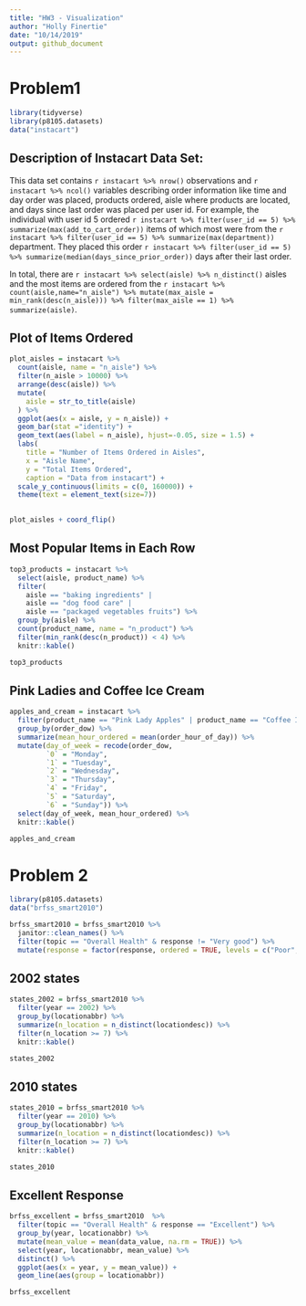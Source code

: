 ```yaml
---
title: "HW3 - Visualization"
author: "Holly Finertie"
date: "10/14/2019"
output: github_document
---
```



# Problem1

```r
library(tidyverse)
library(p8105.datasets)
data("instacart")
```


## Description of Instacart Data Set: 

This data set contains `r instacart %>% nrow()` observations and `r instacart %>% ncol()` variables describing order information like time and day order was placed, products ordered, aisle where products are located, and days since last order was placed per user id. For example, the individual with user id 5 ordered `r instacart %>% filter(user_id == 5) %>% summarize(max(add_to_cart_order))` items of which most were from the `r instacart %>% filter(user_id == 5) %>% summarize(max(department))` department. They placed this order `r instacart %>% filter(user_id == 5) %>% summarize(median(days_since_prior_order))` days after their last order. 

In total, there are `r instacart %>% select(aisle) %>% n_distinct()` aisles and the most items are ordered from the `r instacart %>% count(aisle,name="n_aisle") %>% mutate(max_aisle = min_rank(desc(n_aisle))) %>% filter(max_aisle == 1) %>% summarize(aisle)`. 


## Plot of Items Ordered

```r
plot_aisles = instacart %>% 
  count(aisle, name = "n_aisle") %>% 
  filter(n_aisle > 10000) %>% 
  arrange(desc(aisle)) %>% 
  mutate(
    aisle = str_to_title(aisle)
  ) %>% 
  ggplot(aes(x = aisle, y = n_aisle)) +
  geom_bar(stat ="identity") + 
  geom_text(aes(label = n_aisle), hjust=-0.05, size = 1.5) +
  labs(
    title = "Number of Items Ordered in Aisles",
    x = "Aisle Name",
    y = "Total Items Ordered",
    caption = "Data from instacart") +
  scale_y_continuous(limits = c(0, 160000)) +
  theme(text = element_text(size=7))
  

plot_aisles + coord_flip()
```

## Most Popular Items in Each Row

```r

top3_products = instacart %>% 
  select(aisle, product_name) %>% 
  filter(
    aisle == "baking ingredients" | 
    aisle == "dog food care" | 
    aisle == "packaged vegetables fruits") %>% 
  group_by(aisle) %>% 
  count(product_name, name = "n_product") %>% 
  filter(min_rank(desc(n_product)) < 4) %>% 
  knitr::kable()

top3_products
```


## Pink Ladies and Coffee Ice Cream

```r
apples_and_cream = instacart %>% 
  filter(product_name == "Pink Lady Apples" | product_name == "Coffee Ice Cream") %>% 
  group_by(order_dow) %>% 
  summarize(mean_hour_ordered = mean(order_hour_of_day)) %>% 
  mutate(day_of_week = recode(order_dow, 
         `0` = "Monday", 
         `1` = "Tuesday", 
         `2` = "Wednesday", 
         `3` = "Thursday",
         `4` = "Friday", 
         `5` = "Saturday",
         `6` = "Sunday")) %>% 
  select(day_of_week, mean_hour_ordered) %>% 
  knitr::kable()

apples_and_cream
```

# Problem 2

```r
library(p8105.datasets)
data("brfss_smart2010")

brfss_smart2010 = brfss_smart2010 %>% 
  janitor::clean_names() %>% 
  filter(topic == "Overall Health" & response != "Very good") %>% 
  mutate(response = factor(response, ordered = TRUE, levels = c("Poor","Good", "Fair", "Excellent" )))
```

## 2002 states

```r
states_2002 = brfss_smart2010 %>% 
  filter(year == 2002) %>% 
  group_by(locationabbr) %>% 
  summarize(n_location = n_distinct(locationdesc)) %>% 
  filter(n_location >= 7) %>% 
  knitr::kable()

states_2002
```

## 2010 states

```r
states_2010 = brfss_smart2010 %>% 
  filter(year == 2010) %>% 
  group_by(locationabbr) %>% 
  summarize(n_location = n_distinct(locationdesc)) %>% 
  filter(n_location >= 7) %>% 
  knitr::kable()

states_2010
```

## Excellent Response

```r
brfss_excellent = brfss_smart2010  %>% 
  filter(topic == "Overall Health" & response == "Excellent") %>% 
  group_by(year, locationabbr) %>% 
  mutate(mean_value = mean(data_value, na.rm = TRUE)) %>% 
  select(year, locationabbr, mean_value) %>% 
  distinct() %>% 
  ggplot(aes(x = year, y = mean_value)) +
  geom_line(aes(group = locationabbr))

brfss_excellent
```










